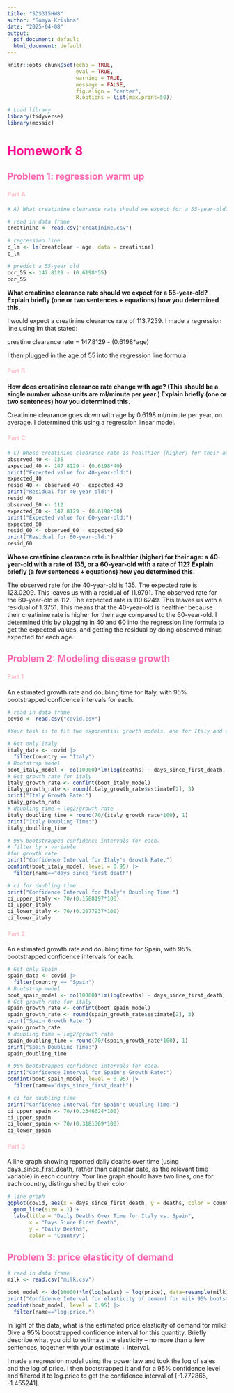 ---
title: "SDS315HW8"
author: "Somya Krishna"
date: "2025-04-08"
output:
  pdf_document: default
  html_document: default
---

```{r setup, include=FALSE}
knitr::opts_chunk$set(echo = TRUE,
                      eval = TRUE, 
                      warning = TRUE,
                      message = FALSE,
                      fig.align = "center", 
                      R.options = list(max.print=50))
```

```{r, echo=FALSE, message=FALSE, warning=FALSE}
# Load library
library(tidyverse)
library(mosaic)
```

# [Homework 8]{style="color:deeppink;"}

## [Problem 1: regression warm up]{style="color:hotpink;"}

#### [Part A]{style="color:pink;"}

```{r, echo=FALSE, message=FALSE, warning=FALSE}
# A) What creatinine clearance rate should we expect for a 55-year-old? Explain briefly (one or two sentences + equations) how you determined this.

# read in data frame
creatinine <- read.csv("creatinine.csv")

# regression line
c_lm <- lm(creatclear ~ age, data = creatinine)
c_lm

# predict a 55-year old
ccr_55 <- 147.8129 - (0.6198*55)
ccr_55
```
**What creatinine clearance rate should we expect for a 55-year-old? Explain briefly (one or two sentences + equations) how you determined this.**

I would expect a creatinine clearance rate of 113.7239. I made a regression line using lm that stated:

creatine clearance rate = 147.8129 - (0.6198*age)

I then plugged in the age of 55 into the regression line formula.

#### [Part B]{style="color:pink;"}
**How does creatinine clearance rate change with age? (This should be a single number whose units are ml/minute per year.) Explain briefly (one or two sentences) how you determined this.**

Creatinine clearance goes down with age by 0.6198 ml/minute per year, on average. I determined this using a regression linear model.

#### [Part C]{style="color:pink;"}
```{r, echo=FALSE, message=FALSE, warning=FALSE}
# C) Whose creatinine clearance rate is healthier (higher) for their age: a 40-year-old with a rate of 135, or a 60-year-old with a rate of 112? Explain briefly (a few sentences + equations) how you determined this.
observed_40 <- 135
expected_40 <- 147.8129 - (0.6198*40)
print("Expected value for 40-year-old:")
expected_40
resid_40 <- observed_40 - expected_40
print("Residual for 40-year-old:")
resid_40
observed_60 <- 112
expected_60 <- 147.8129 - (0.6198*60)
print("Expected value for 60-year-old:")
expected_60
resid_60 <- observed_60 - expected_60
print("Residual for 60-year-old:")
resid_60

```
**Whose creatinine clearance rate is healthier (higher) for their age: a 40-year-old with a rate of 135, or a 60-year-old with a rate of 112? Explain briefly (a few sentences + equations) how you determined this.**

The observed rate for the 40-year-old is 135. The expected rate is 123.0209. This leaves us with a residual of 11.9791. The observed rate for the 60-year-old is 112. The expected rate is 110.6249. This leaves us with a residual of 1.3751. This means that the 40-year-old is healthier because their creatinine rate is higher for their age compared to the 60-year-old. I determined this by plugging in 40 and 60 into the regression line formula to get the expected values, and getting the residual by doing observed minus expected for each age.

## [Problem 2: Modeling disease growth]{style="color:hotpink;"}

#### [Part 1]{style="color:pink;"}
An estimated growth rate and doubling time for Italy, with 95% bootstrapped confidence intervals for
each.
```{r, echo=FALSE, message=FALSE, warning=FALSE}
# read in data frame
covid <- read.csv("covid.csv")

#Your task is to fit two exponential growth models, one for Italy and one for Spain, using days_since_first_death as the time variable. Use the results of your model to characterize the growth rate and doubling time of the daily death total in each country.

# Get only Italy
italy_data <- covid |>
  filter(country == "Italy")
# Bootstrap model
boot_italy_model <- do(10000)*lm(log(deaths) ~ days_since_first_death, data = resample(italy_data))
# Get growth rate for italy
italy_growth_rate <- confint(boot_italy_model)
italy_growth_rate <- round(italy_growth_rate$estimate[2], 3)
print("Italy Growth Rate:")
italy_growth_rate
# doubling time = log2/growth rate
italy_doubling_time = round(70/(italy_growth_rate*100), 1)
print("Italy Doubling Time:")
italy_doubling_time

# 95% bootstrapped confidence intervals for each.
# filter by x variable
#for growth rate
print("Confidence Interval for Italy's Growth Rate:")
confint(boot_italy_model, level = 0.95) |>
  filter(name=="days_since_first_death")

# ci for doubling time
print("Confidence Interval for Italy's Doubling Time:")
ci_upper_italy <- 70/(0.1588197*100)
ci_upper_italy
ci_lower_italy <- 70/(0.2077937*100)
ci_lower_italy
```
#### [Part 2]{style="color:pink;"}
An estimated growth rate and doubling time for Spain, with 95% bootstrapped confidence intervals for
each.
```{r, echo=FALSE, message=FALSE, warning=FALSE}
# Get only Spain
spain_data <- covid |>
  filter(country == "Spain")
# Bootstrap model
boot_spain_model <- do(10000)*lm(log(deaths) ~ days_since_first_death, data = resample(spain_data))
# Get growth rate for italy
spain_growth_rate <- confint(boot_spain_model)
spain_growth_rate <- round(spain_growth_rate$estimate[2], 3)
print("Spain Growth Rate:")
spain_growth_rate
# doubling time = log2/growth rate
spain_doubling_time = round(70/(spain_growth_rate*100), 1)
print("Spain Doubling Time:")
spain_doubling_time

# 95% bootstrapped confidence intervals for each.
print("Confidence Interval for Spain's Growth Rate:")
confint(boot_spain_model, level = 0.95) |>
  filter(name=="days_since_first_death")

# ci for doubling time
print("Confidence Interval for Spain's Doubling Time:")
ci_upper_spain <- 70/(0.2346624*100)
ci_upper_spain
ci_lower_spain <- 70/(0.3181369*100)
ci_lower_spain
```
#### [Part 3]{style="color:pink;"}
A line graph showing reported daily deaths over time (using days_since_first_death, rather than
calendar date, as the relevant time variable) in each country. Your line graph should have two lines,
one for each country, distinguished by their color.
```{r, echo=FALSE, message=FALSE, warning=FALSE}
# line graph
ggplot(covid, aes(x = days_since_first_death, y = deaths, color = country)) +
  geom_line(size = 1) +
  labs(title = "Daily Deaths Over Time for Italy vs. Spain",
       x = "Days Since First Death",
       y = "Daily Deaths",
       color = "Country")

```


## [Problem 3: price elasticity of demand]{style="color:hotpink;"}
```{r, echo=FALSE, message=FALSE, warning=FALSE}
# read in data frame
milk <- read.csv("milk.csv")

boot_model <- do(10000)*lm(log(sales) ~ log(price), data=resample(milk))
print("Confidence Interval for elasticity of demand for milk 95% bootstrapped:")
confint(boot_model, level = 0.95) |>
  filter(name=="log.price.")

```
In light of the data, what is the estimated price elasticity of demand for milk? Give a 95% bootstrapped
confidence interval for this quantity. Briefly describe what you did to estimate the elasticity – no more than
a few sentences, together with your estimate + interval.

I made a regression model using the power law and took the log of sales and the log of price. I then bootstrapped it and for a 95% confidence level and filtered it to log.price to get the confidence interval of [-1.772865, -1.455241].
